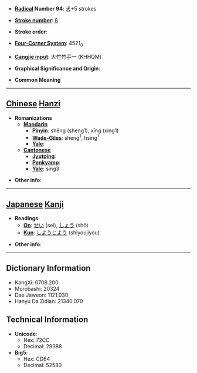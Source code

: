 * '''[[Wiktionary:Chinese radical index| Radical]] Number 94''': [[Wiktionary:Chinese radical index 犬|犬]]+5 strokes

* '''[[Wiktionary:Chinese total strokes index|Stroke number]]''': [[Wiktionary:Chinese total strokes index 8|8]]

* '''Stroke order''': 

* '''[[Wiktionary:Chinese four corner index|Four-Corner System]]''': 4521<sub>0</sub>

* '''[[Wiktionary:Chinese Cangjie index|Cangjie input]]''': 大竹竹手一 (KHHQM)

* '''Graphical Significance and Origin''': 

* '''Common Meaning'''

----

== [[Chinese]] [[Hanzi]] ==

* '''Romanizations'''
** '''[[Mandarin]]'''
*** '''[[Pinyin]]''': shēng (sheng1), xīng (xing1)
*** '''[[Wade-Giles]]''': sheng<sup>1</sup>, hsing<sup>1</sup>
*** '''[[Yale]]''': 
** '''[[Cantonese]]'''
*** '''[[Jyutping]]''':
*** '''[[Penkyamp]]''': 
*** '''[[Yale]]''': sing3

* '''Other info''': 

----

== [[Japanese]] [[Kanji]] ==

* '''Readings'''
** '''[[On]]''': [[せい]] (sei), [[しょう]] (shō)
** '''[[Kun]]''': [[しようじよう]] (shiyoujiyou)

* '''Other info''':  

----

== Dictionary Information ==

* KangXi: 0708.200
* Morobashi: 20324
* Dae Jaweon: 1121.030
* Hanyu Da Zidian: 21340.070

== Technical Information ==

* '''Unicode''':
** Hex: 72CC
** Decimal: 29388
* '''Big5''':
** Hex: CD64
** Decimal: 52580